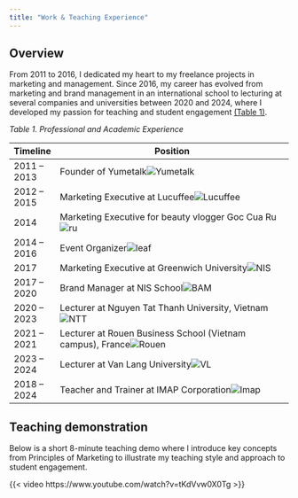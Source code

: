 ```yaml
---
title: "Work & Teaching Experience"
---
```


## Overview
From 2011 to 2016, I dedicated my heart to my freelance projects in marketing and management. Since 2016, my career has evolved from marketing and brand management in an international school to lecturing at several companies and universities between 2020 and 2024, where I developed my passion for teaching and student engagement [(Table 1)](#tb1).

:::{#tab-work}

<a id="tb1"></a>*Table 1. Professional and Academic Experience*

| Timeline     | Position                                                                 |
|--------------|--------------------------------------------------------------------------|
| 2011 – 2013  | <span class="hover-img">Founder of Yumetalk<span><img src="image/2011.jpg" alt="Yumetalk" /></span></span> |
| 2012 – 2015  | <span class="hover-img">Marketing Executive at Lucuffee<span><img src="image/2012.jpg" alt="Lucuffee" /></span></span> |
| 2014         | <span class="hover-img">Marketing Executive for beauty vlogger Goc Cua Ru<span><img src="image/ru.png" alt="ru" /></span></span> |
| 2014 – 2016  | <span class="hover-img">Event Organizer<span><img src="image/2014.jpg" alt="leaf" /></span></span> |
| 2017  | <span class="hover-img">Marketing Executive at Greenwich University<span><img src="image/2016.png" alt="NIS" /></span></span> |
| 2017 – 2020  | <span class="hover-img">Brand Manager at NIS School<span><img src="image/2017.png" alt="BAM" /></span></span> |
| 2020 – 2023  | <span class="hover-img">Lecturer at Nguyen Tat Thanh University, Vietnam<span><img src="image/2020.png" alt="NTT" /></span></span> |
| 2021 – 2021  | <span class="hover-img">Lecturer at Rouen Business School (Vietnam campus), France<span><img src="image/2021.jpg" alt="Rouen" /></span></span> |
| 2023 – 2024  | <span class="hover-img">Lecturer at Van Lang University<span><img src="image/2023.png" alt="VL" /></span></span> |
| 2018 – 2024  | <span class="hover-img">Teacher and Trainer at IMAP Corporation<span><img src="image/2018.png" alt="Imap" /></span></span> |

:::

## Teaching demonstration

Below is a short 8-minute teaching demo where I introduce key concepts from Principles of Marketing to illustrate my teaching style and approach to student engagement.

{{< video https://www.youtube.com/watch?v=tKdVvw0X0Tg >}}



